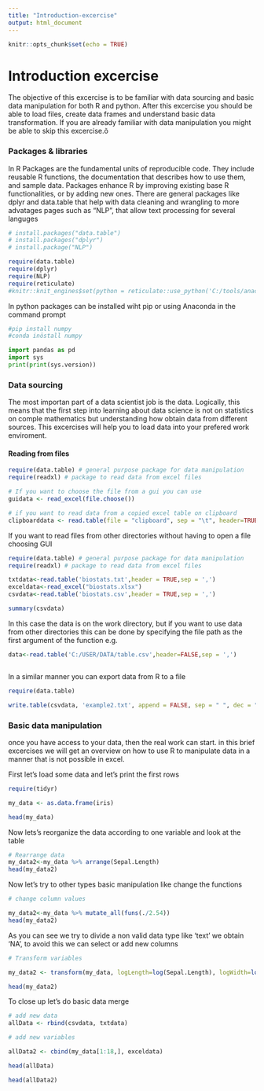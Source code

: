 ---
title: "Introduction-excercise"
output: html_document
---

```{r setup, include=FALSE}
knitr::opts_chunk$set(echo = TRUE)
```

# Introduction excercise

The objective of this excercise is to be familiar with data sourcing and basic data manipulation for both R and python. After this excercise you should be able to load files, create data frames and understand basic data transformation. If you are already familiar with data manipulation you might be able to skip this excercise.õ


### Packages & libraries

In R Packages are the fundamental units of reproducible code. They include reusable R functions, the documentation that describes how to use them, and sample data. Packages enhance R by improving existing base R functionalities, or by adding new ones. There are general packages like dplyr and data.table that help with data cleaning and wrangling to more advatages pages such as "NLP", that allow text processing for several languges


```{r  message = FALSE, eval=TRUE}
# install.packages("data.table")
# install.packages("dplyr")
# install.package("NLP")

require(data.table)
require(dplyr)
require(NLP)
require(reticulate)
#knitr::knit_engines$set(python = reticulate::use_python('C:/tools/anaconda3/5.3.0'))

```

In python packages can be installed wiht pip or using Anaconda in the command prompt

```{python eval=FALSE}
#pip install numpy
#conda inöstall numpy

import pandas as pd
import sys
print(print(sys.version))


```
### Data sourcing

The most importan part of a data scientist job is the data. Logically, this means that the first step into learning about data science is not on statistics on comple mathematics but understanding how obtain data from different sources.
This excercises will help you to load data into your prefered work enviroment.

#### Reading from files

```{r eval=FALSE}
require(data.table) # general purpose package for data manipulation
require(readxl) # package to read data from excel files

# If you want to choose the file from a gui you can use
guidata <- read_excel(file.choose())

# if you want to read data from a copied excel table on clipboard
clipboarddata <- read.table(file = "clipboard", sep = "\t", header=TRUE)


```


If you want to read files from other directories without having to open a file choosing GUI
```{r}

require(data.table) # general purpose package for data manipulation
require(readxl) # package to read data from excel files

txtdata<-read.table('biostats.txt',header = TRUE,sep = ',')
exceldata<-read_excel("biostats.xlsx")
csvdata<-read.table('biostats.csv',header = TRUE,sep = ',')

summary(csvdata)

```
In this case the data is on the work directory, but if you want to use data from other directories this can be done by specifying the file path as the first argument of the function
e.g. 
```{r eval=FALSE}
data<-read.table('C:/USER/DATA/table.csv',header=FALSE,sep = ',')
```
```{r}

```

In a similar manner you can export data from R to a file
```{r eval=FALSE}
require(data.table)

write.table(csvdata, 'example2.txt', append = FALSE, sep = " ", dec = ".",row.names = TRUE, col.names = TRUE)
```


### Basic data manipulation

once you have access to your data, then the real work can start. in this brief excercises we will get an overview on how to use R to manipulate data in a manner that is not possible in excel.

First let's load some data and let's print the first rows

```{r eval=TRUE}
require(tidyr)

my_data <- as.data.frame(iris)

head(my_data)

```
Now lets's reorganize the data according to one variable and look at the table
```{r }

# Rearrange data
my_data2<-my_data %>% arrange(Sepal.Length)
head(my_data2)
```
Now let's try to other types basic manipulation like change the functions

```{r eval=TRUE}


# change column values

my_data2<-my_data %>% mutate_all(funs(./2.54))
head(my_data2)

```
As you can see we try to divide a non valid data type like 'text' we obtain 'NA', to avoid this we can select or add new columns

```{r}

# Transform variables

my_data2 <- transform(my_data, logLength=log(Sepal.Length), logWidth=log(Sepal.Width))

head(my_data2)

```

To close up let's do basic data merge

```{r}



# add new data
allData <- rbind(csvdata, txtdata)

# add new variables

allData2 <- cbind(my_data[1:18,], exceldata)

head(allData)

head(allData2)
```

